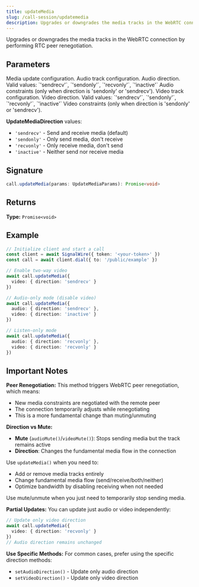 ```yaml
---
title: updateMedia
slug: /call-session/updatemedia
description: Upgrades or downgrades the media tracks in the WebRTC connection by performing RTC peer renegotiation.
---
```



Upgrades or downgrades the media tracks in the WebRTC connection by performing RTC peer renegotiation.

## Parameters

<APIField name="params" type="UpdateMediaParams" required>
  Media update configuration.
</APIField>

<APIField name="params.audio" type="MediaControl">
  Audio track configuration.
</APIField>

<APIField name="params.audio.direction" type="UpdateMediaDirection" required>
  Audio direction. Valid values: `'sendrecv'`, `'sendonly'`, `'recvonly'`, `'inactive'`
</APIField>

<APIField name="params.audio.constraints" type="MediaTrackConstraints">
  Audio constraints (only when direction is 'sendonly' or 'sendrecv').
</APIField>

<APIField name="params.video" type="MediaControl">
  Video track configuration.
</APIField>

<APIField name="params.video.direction" type="UpdateMediaDirection" required>
  Video direction. Valid values: `'sendrecv'`, `'sendonly'`, `'recvonly'`, `'inactive'`
</APIField>

<APIField name="params.video.constraints" type="MediaTrackConstraints">
  Video constraints (only when direction is 'sendonly' or 'sendrecv').
</APIField>

**UpdateMediaDirection** values:
- `'sendrecv'` - Send and receive media (default)
- `'sendonly'` - Only send media, don't receive
- `'recvonly'` - Only receive media, don't send
- `'inactive'` - Neither send nor receive media

## Signature

```typescript
call.updateMedia(params: UpdateMediaParams): Promise<void>
```

## Returns

**Type:** `Promise<void>`

## Example

```typescript
// Initialize client and start a call
const client = await SignalWire({ token: '<your-token>' })
const call = await client.dial({ to: '/public/example' })

// Enable two-way video
await call.updateMedia({
  video: { direction: 'sendrecv' }
})

// Audio-only mode (disable video)
await call.updateMedia({
  audio: { direction: 'sendrecv' },
  video: { direction: 'inactive' }
})

// Listen-only mode
await call.updateMedia({
  audio: { direction: 'recvonly' },
  video: { direction: 'recvonly' }
})
```

## Important Notes

**Peer Renegotiation:** This method triggers WebRTC peer renegotiation, which means:
- New media constraints are negotiated with the remote peer
- The connection temporarily adjusts while renegotiating
- This is a more fundamental change than muting/unmuting

**Direction vs Mute:**
- **Mute** (`audioMute()`/`videoMute()`): Stops sending media but the track remains active
- **Direction**: Changes the fundamental media flow in the connection

Use `updateMedia()` when you need to:
- Add or remove media tracks entirely
- Change fundamental media flow (send/receive/both/neither)
- Optimize bandwidth by disabling receiving when not needed

Use mute/unmute when you just need to temporarily stop sending media.

**Partial Updates:** You can update just audio or video independently:

```typescript
// Update only video direction
await call.updateMedia({
  video: { direction: 'recvonly' }
})
// Audio direction remains unchanged
```

**Use Specific Methods:** For common cases, prefer using the specific direction methods:
- `setAudioDirection()` - Update only audio direction
- `setVideoDirection()` - Update only video direction
